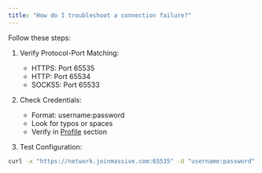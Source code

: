 ```yaml
---
title: "How do I troubleshoot a connection failure?"
---
```


Follow these steps:

1. Verify Protocol-Port Matching:
   - HTTPS: Port 65535
   - HTTP: Port 65534
   - SOCKS5: Port 65533

2. Check Credentials:
   - Format: username:password
   - Look for typos or spaces
   - Verify in [Profile](https://partners.joinmassive.com/profile) section

3. Test Configuration:

```bash
curl -x "https://network.joinmassive.com:65535" -U "username:password" http://ip-api.com
```